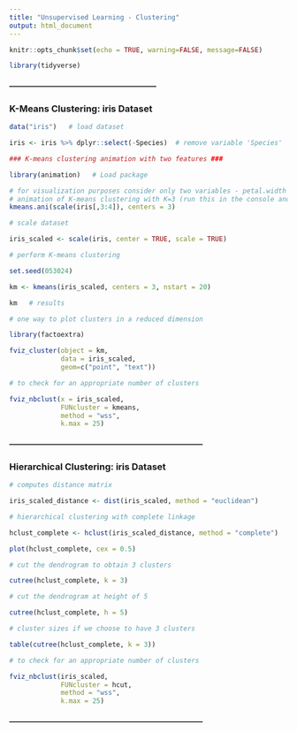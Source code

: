 ```yaml
---
title: "Unsupervised Learning - Clustering"
output: html_document
---
```


```r
knitr::opts_chunk$set(echo = TRUE, warning=FALSE, message=FALSE)

library(tidyverse)
```


#### ---------------------------------------------------------
### K-Means Clustering: iris Dataset

```r
data("iris")   # load dataset

iris <- iris %>% dplyr::select(-Species)  # remove variable 'Species'
```


```r
### K-means clustering animation with two features ###

library(animation)   # Load package

# for visualization purposes consider only two variables - petal.width (3rd variable) and petal.length (4th variable)
# animation of K-means clustering with K=3 (run this in the console and keep the plot window open)
kmeans.ani(scale(iris[,3:4]), centers = 3)
```


```r
# scale dataset

iris_scaled <- scale(iris, center = TRUE, scale = TRUE)    
```


```r
# perform K-means clustering

set.seed(053024)

km <- kmeans(iris_scaled, centers = 3, nstart = 20)
```


```r
km   # results
```


```r
# one way to plot clusters in a reduced dimension

library(factoextra)

fviz_cluster(object = km, 
             data = iris_scaled, 
             geom=c("point", "text"))
```


```r
# to check for an appropriate number of clusters

fviz_nbclust(x = iris_scaled,    
             FUNcluster = kmeans, 
             method = "wss",
             k.max = 25) 
```



#### ---------------------------------------------------------------------------
### Hierarchical Clustering: iris Dataset

```r
# computes distance matrix

iris_scaled_distance <- dist(iris_scaled, method = "euclidean")   
```


```r
# hierarchical clustering with complete linkage

hclust_complete <- hclust(iris_scaled_distance, method = "complete")

plot(hclust_complete, cex = 0.5)
```


```r
# cut the dendrogram to obtain 3 clusters

cutree(hclust_complete, k = 3)   
```


```r
# cut the dendrogram at height of 5

cutree(hclust_complete, h = 5)   
```


```r
# cluster sizes if we choose to have 3 clusters

table(cutree(hclust_complete, k = 3))   
```


```r
# to check for an appropriate number of clusters

fviz_nbclust(iris_scaled, 
             FUNcluster = hcut, 
             method = "wss",
             k.max = 25) 
```


#### ---------------------------------------------------------------------------